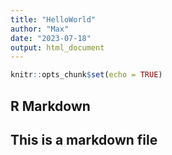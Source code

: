 ```yaml
---
title: "HelloWorld"
author: "Max"
date: "2023-07-18"
output: html_document
---
```


```r
knitr::opts_chunk$set(echo = TRUE)
```

## R Markdown

## This is a markdown file